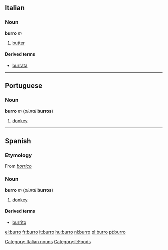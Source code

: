 == Italian ==
===Noun===
'''burro''' ''m''

#[[butter]]

====Derived terms====

*[[burrata]]

----
== Portuguese ==
=== Noun ===
'''burro''' ''m'' (''plural'' '''burros''')

#[[donkey]]

----
== Spanish ==
===Etymology===
From ''[[borrico]]''

=== Noun ===
'''burro''' ''m'' (''plural'' '''burros''')

#[[donkey]]

====Derived terms====
*[[burrito]]

[[Category: Italian nouns]]
[[Category:it:Foods]]

[[el:burro]]
[[fr:burro]]
[[it:burro]]
[[hu:burro]]
[[nl:burro]]
[[pl:burro]]
[[pt:burro]]